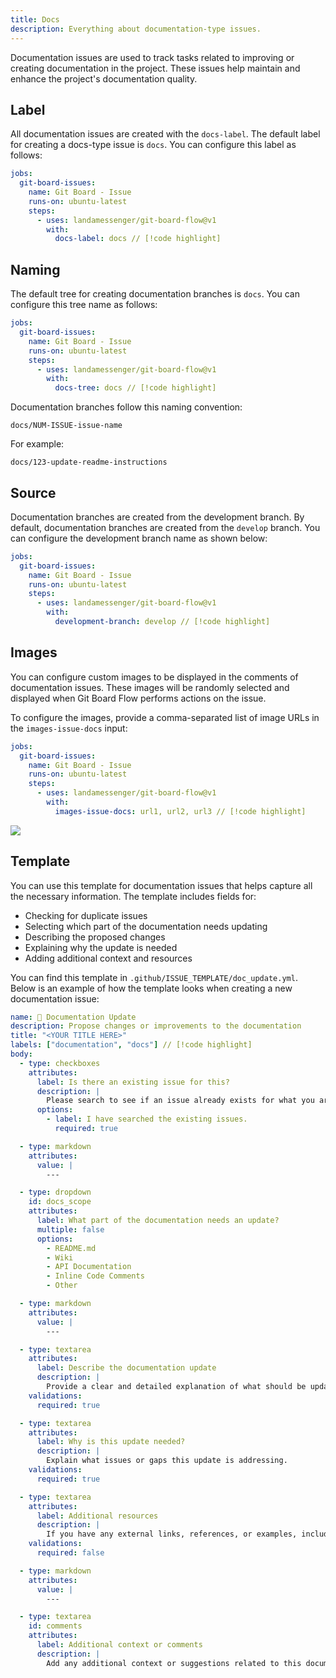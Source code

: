 ```yaml
---
title: Docs
description: Everything about documentation-type issues.
---
```


Documentation issues are used to track tasks related to improving or creating documentation in the project. These issues help maintain and enhance the project's documentation quality.

## Label

All documentation issues are created with the `docs-label`. The default label for creating a docs-type issue is `docs`. You can configure this label as follows:

```yml
jobs:
  git-board-issues:
    name: Git Board - Issue
    runs-on: ubuntu-latest
    steps:
      - uses: landamessenger/git-board-flow@v1
        with:
          docs-label: docs // [!code highlight]
```

## Naming

The default tree for creating documentation branches is `docs`. You can configure this tree name as follows:

```yml
jobs:
  git-board-issues:
    name: Git Board - Issue
    runs-on: ubuntu-latest
    steps:
      - uses: landamessenger/git-board-flow@v1
        with:
          docs-tree: docs // [!code highlight]
```

Documentation branches follow this naming convention:

```
docs/NUM-ISSUE-issue-name
```

For example:
```
docs/123-update-readme-instructions
```

## Source

Documentation branches are created from the development branch. By default, documentation branches are created from the `develop` branch. You can configure the development branch name as shown below:

```yml
jobs:
  git-board-issues:
    name: Git Board - Issue
    runs-on: ubuntu-latest
    steps:
      - uses: landamessenger/git-board-flow@v1
        with:
          development-branch: develop // [!code highlight]
```

## Images

You can configure custom images to be displayed in the comments of documentation issues. These images will be randomly selected and displayed when Git Board Flow performs actions on the issue.

To configure the images, provide a comma-separated list of image URLs in the `images-issue-docs` input:

```yml
jobs:
  git-board-issues:
    name: Git Board - Issue
    runs-on: ubuntu-latest
    steps:
      - uses: landamessenger/git-board-flow@v1
        with:
          images-issue-docs: url1, url2, url3 // [!code highlight]
```

<Image zoom src="https://media2.giphy.com/media/v1.Y2lkPTc5MGI3NjExeHNrY2JseXlwNmY3bTI2aDd3eXp4N2pjMHJtNDBiYWg3OHE3Zmd5aCZlcD12MV9pbnRlcm5hbF9naWZfYnlfaWQmY3Q9Zw/ROlbnsc7aCIL6Icq6h/giphy.gif" />

## Template

You can use this template for documentation issues that helps capture all the necessary information. The template includes fields for:

- Checking for duplicate issues
- Selecting which part of the documentation needs updating
- Describing the proposed changes
- Explaining why the update is needed
- Adding additional context and resources

You can find this template in `.github/ISSUE_TEMPLATE/doc_update.yml`. Below is an example of how the template looks when creating a new documentation issue:

```yml
name: 📝 Documentation Update
description: Propose changes or improvements to the documentation
title: "<YOUR TITLE HERE>"
labels: ["documentation", "docs"] // [!code highlight]
body:
  - type: checkboxes
    attributes:
      label: Is there an existing issue for this?
      description: |
        Please search to see if an issue already exists for what you are proposing.
      options:
        - label: I have searched the existing issues.
          required: true

  - type: markdown
    attributes:
      value: |
        ---

  - type: dropdown
    id: docs_scope
    attributes:
      label: What part of the documentation needs an update?
      multiple: false
      options:
        - README.md
        - Wiki
        - API Documentation
        - Inline Code Comments
        - Other

  - type: markdown
    attributes:
      value: |
        ---

  - type: textarea
    attributes:
      label: Describe the documentation update
      description: |
        Provide a clear and detailed explanation of what should be updated or added.
    validations:
      required: true

  - type: textarea
    attributes:
      label: Why is this update needed?
      description: |
        Explain what issues or gaps this update is addressing.
    validations:
      required: true

  - type: textarea
    attributes:
      label: Additional resources
      description: |
        If you have any external links, references, or examples, include them here.
    validations:
      required: false

  - type: markdown
    attributes:
      value: |
        ---

  - type: textarea
    id: comments
    attributes:
      label: Additional context or comments
      description: |
        Add any additional context or suggestions related to this documentation update.

```
